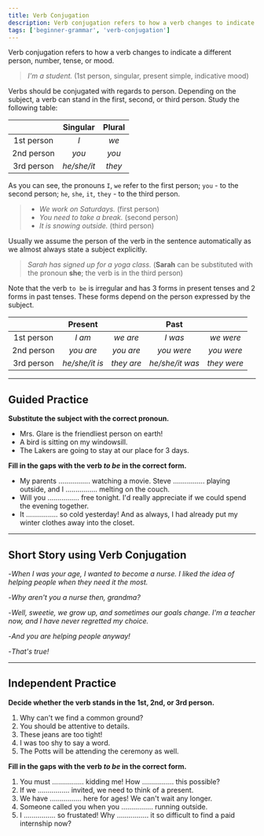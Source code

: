 ```yaml
---
title: Verb Conjugation
description: Verb conjugation refers to how a verb changes to indicate a different person, number, tense, or mood
tags: ['beginner-grammar', 'verb-conjugation']
---
```


Verb conjugation refers to how a verb changes to indicate a different person, number, tense, or mood.

> _I'm a student._ (1st person, singular, present simple, indicative mood)

Verbs should be conjugated with regards to person. Depending on the subject, a verb can stand in the first, second, or third person. Study the following table:

|            |  Singular   | Plural |
| :--------: | :---------: | :----: |
| 1st person |     _I_     |  _we_  |
| 2nd person |    _you_    | _you_  |
| 3rd person | _he/she/it_ | _they_ |

As you can see, the pronouns `I`, `we` refer to the first person; `you` - to the second person; `he`, `she`, `it`, `they` - to the third person.

> - _We work on Saturdays._ (first person)
> - _You need to take a break._ (second person)
> - _It is snowing outside._ (third person)

Usually we assume the person of the verb in the sentence automatically as we almost always state a subject explicitly.

> _Sarah has signed up for a yoga class._ (**Sarah** can be substituted with the pronoun **she**; the verb is in the third person)

Note that the verb `to be` is irregular and has 3 forms in present tenses and 2 forms in past tenses. These forms depend on the person expressed by the subject.

|            |    Present     |            |      Past       |             |
| :--------: | :------------: | :--------: | :-------------: | :---------: |
| 1st person |     _I am_     |  _we are_  |     _I was_     |  _we were_  |
| 2nd person |   _you are_    | _you are_  |   _you were_    | _you were_  |
| 3rd person | _he/she/it is_ | _they are_ | _he/she/it was_ | _they were_ |

---

## Guided Practice

**Substitute the subject with the correct pronoun.**

- Mrs. Glare is the friendliest person on earth! <InfoTooltip label='She is the friendliest person on earth!' />
- A bird is sitting on my windowsill. <InfoTooltip label='It is sitting on my windowsill.' />
- The Lakers are going to stay at our place for 3 days. <InfoTooltip label='They are going to stay at our place for 3 days.' />

**Fill in the gaps with the verb _to be_ in the correct form.**

- My parents ................ watching a movie. Steve ................ playing outside, and I ................ melting on the couch. <InfoTooltip label='are, is, am' />
- Will you ................ free tonight. I'd really appreciate if we could spend the evening together. <InfoTooltip label='be' />
- It ................ so cold yesterday! And as always, I had already put my winter clothes away into the closet. <InfoTooltip label='was' />

---

## Short Story using Verb Conjugation

-_When I was your age, I wanted to become a nurse. I liked the idea of helping people when they need it the most._

-_Why aren't you a nurse then, grandma?_

-_Well, sweetie, we grow up, and sometimes our goals change. I'm a teacher now, and I have never regretted my choice._

-_And you are helping people anyway!_

-_That's true!_

---

## Independent Practice

**Decide whether the verb stands in the 1st, 2nd, or 3rd person.**

1. Why can't we find a common ground? <InfoTooltip label='1st person' />
2. You should be attentive to details. <InfoTooltip label='2nd person' />
3. These jeans are too tight! <InfoTooltip label='3rd person' />
4. I was too shy to say a word. <InfoTooltip label='1st person' />
5. The Potts will be attending the ceremony as well. <InfoTooltip label='3rd person' />

**Fill in the gaps with the verb _to be_ in the correct form.**

1. You must ................ kidding me! How ................ this possible? <InfoTooltip label='be, is' />
2. If we ................ invited, we need to think of a present. <InfoTooltip label='are' />
3. We have ................ here for ages! We can't wait any longer. <InfoTooltip label='been' />
4. Someone called you when you ................ running outside. <InfoTooltip label='were' />
5. I ................ so frustated! Why ................ it so difficult to find a paid internship now? <InfoTooltip label='am, is' />
